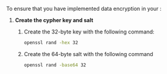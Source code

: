 
To ensure that you have implemented <Vg k="COMPANY" /> data encryption in your <Vpl k="CLIENT" />:

1. **Create the cypher key and salt**

    1.  Create the 32-byte key with the following command:

        ``` bash
        openssl rand -hex 32
        ```

    2.  Create the 64-byte salt with the following command

        ``` bash
        openssl rand -base64 32
        ```


<Android />
<Ios />
<Web />
<Electron/>
<Unity />
<Flutter />
<ReactNative />
<Windows />